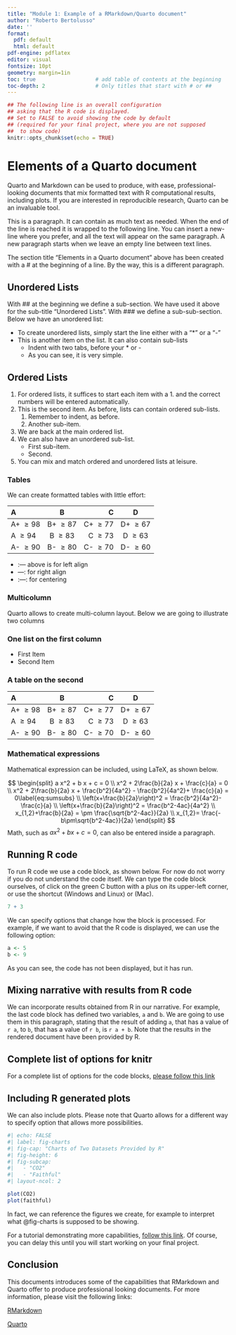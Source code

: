 ```yaml
---
title: "Module 1: Example of a RMarkdown/Quarto document"
author: "Roberto Bertolusso"
date: ''
format:
  pdf: default
  html: default
pdf-engine: pdflatex
editor: visual
fontsize: 10pt
geometry: margin=1in
toc: true                   # add table of contents at the beginning
toc-depth: 2                # Only titles that start with # or ##
---
```


```r
## The following line is an overall configuration
## asking that the R code is displayed.
## Set to FALSE to avoid showing the code by default
## (required for your final project, where you are not supposed
##  to show code)
knitr::opts_chunk$set(echo = TRUE)
```

# Elements of a Quarto document
Quarto and Markdown can be used to produce, with ease, professional-looking documents that mix formatted text with R computational results, including plots. If you are interested in reproducible research, Quarto can be an invaluable tool.

This is a paragraph. It can contain as much text as needed. When the end of the line is reached
it is wrapped to the following line. You can insert a new-line where you prefer, and all
the text will appear on the same paragraph.  A new paragraph starts when we leave an empty line between text lines.

The section title "Elements in a Quarto document" above has been created with a # at the beginning of a line.
By the way, this is a different paragraph.

## Unordered Lists

With ## at the beginning we define a sub-section. We have used it above for the sub-title "Unordered Lists".
With ### we define a sub-sub-section. Below we have an unordered list:

* To create unordered lists, simply start the line either with a "*" or a "-"
* This is another item on the list. It can also contain sub-lists
    * Indent with two tabs, before your * or -
    * As you can see, it is very simple.

## Ordered Lists

1. For ordered lists, it suffices to start each item with a 1. and the correct numbers will be entered automatically.
1. This is the second item. As before, lists can contain ordered sub-lists.
    1. Remember to indent, as before.
    1. Another sub-item.
1. We are back at the main ordered list.
1. We can also have an unordered sub-list.
    * First sub-item.
    * Second.
1. You can mix and match ordered and unordered lists at leisure.

### Tables
We can create formatted tables with little effort:

|A        | B  |  C| D|
|:---|:---:|---:|:---:| 
|A+ $\geq 98$ | B+  $\geq 87$ | C+ $\geq 77$ | D+ $\geq 67$ |
|A  $\geq 94$ | B   $\geq 83$ | C  $\geq 73$ | D  $\geq 63$ |
|A-  $\geq 90$ | B- $\geq 80$ | C- $\geq 70$ | D- $\geq 60$ |

- :--- above is for left align
- ---: for right align
- :---: for centering

### Multicolumn
Quarto allows to create multi-column layout. Below we are going to illustrate two columns


::: {layout-ncol=2}
### One list on the first column

- First Item
- Second Item

### A table on the second

|A        | B  |  C| D|
|:---|:---:|---:|:---:| 
|A+ $\geq 98$ | B+  $\geq 87$ | C+ $\geq 77$ | D+ $\geq 67$ |
|A  $\geq 94$ | B   $\geq 83$ | C  $\geq 73$ | D  $\geq 63$ |
|A-  $\geq 90$ | B- $\geq 80$ | C- $\geq 70$ | D- $\geq 60$ |
:::



### Mathematical expressions
Mathematical expression can be included, using LaTeX, as shown below.

$$
\begin{split}
  a x^2 + b x + c = 0 \\
  x^2 + 2\frac{b}{2a} x + \frac{c}{a} = 0 \\
  x^2 + 2\frac{b}{2a} x + \frac{b^2}{4a^2} - \frac{b^2}{4a^2}+ \frac{c}{a} = 0\label{eq:sumsubs} \\
  \left(x+\frac{b}{2a}\right)^2 = \frac{b^2}{4a^2}- \frac{c}{a} \\
  \left(x+\frac{b}{2a}\right)^2 = \frac{b^2-4ac}{4a^2} \\
  x_{1,2}+\frac{b}{2a} = \pm \frac{\sqrt{b^2-4ac}}{2a} \\
  x_{1,2}= \frac{-b\pm\sqrt{b^2-4ac}}{2a}
\end{split}
$$
Math, such as $ax^2+bx+c = 0$,  can also be entered inside a paragraph.


## Running R code

To run R code we use a code block, as shown below. For now do not worry if you do not understand the code itself. We can type the code block ourselves, of click on the green C button with a plus on its upper-left corner, or use the shortcut <Ctrl-Alt-I> (Windows and Linux) or <Cmd-Option-I> (Mac).

```r
7 + 3
```

We can specify options that change how the block is processed. For example, if we want to avoid that the R code is displayed, we can use the following option:

```r
a <- 5
b <- 9
```
As you can see, the code has not been displayed, but it has run.

## Mixing narrative with results from R code

We can incorporate results obtained from R in our narrative. For example, the last code block has defined two variables, `a` and `b`. We are going to use them in this paragraph, stating that the result of adding `a`, that has a value of `r a`, to `b`, that has a value of `r b`, is `r a + b`. Note that the results in the rendered document have been provided by R.

## Complete list of options for knitr
For a complete list of options for the code blocks, 
[please follow this link](https://yihui.name/knitr/options/)


## Including R generated plots
We can also include plots. Please note that Quarto allows for a different way to specify option that allows more possibilities.

```r
#| echo: FALSE
#| label: fig-charts
#| fig-cap: "Charts of Two Datasets Provided by R"
#| fig-height: 6
#| fig-subcap: 
#|   - "CO2"
#|   - "Faithful"
#| layout-ncol: 2

plot(CO2)
plot(faithful)
```

In fact, we can reference the figures we create, for example to interpret what @fig-charts is supposed to be showing. 

For a tutorial demonstrating more capabilities, [follow this link](https://quarto.org/docs/get-started/computations/rstudio.html). Of course, you can delay this until you will start working on your final project.

## Conclusion
This documents introduces some of the capabilities that RMarkdown and Quarto offer to produce professional looking documents. For more information, please visit the following links:

[RMarkdown](https://rmarkdown.rstudio.com/)

[Quarto](https://quarto.org/)

